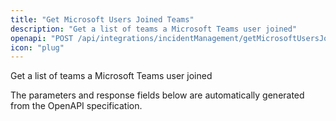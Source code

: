 ```yaml
---
title: "Get Microsoft Users Joined Teams"
description: "Get a list of teams a Microsoft Teams user joined"
openapi: "POST /api/integrations/incidentManagement/getMicrosoftUsersJoinedTeams"
icon: "plug"
---
```


Get a list of teams a Microsoft Teams user joined

<Note>
The parameters and response fields below are automatically generated from the OpenAPI specification.
</Note>
